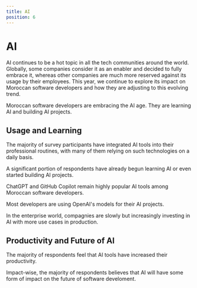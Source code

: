 ```yaml
---
title: AI
position: 6
---
```


# AI

AI continues to be a hot topic in all the tech communities around the world. Globally, some companies consider it as an enabler and decided to fully embrace it, whereas other companies are much more reserved against its usage by their employees. This year, we continue to explore its impact on Moroccan software developers and how they are adjusting to this evolving trend. 

Moroccan software developers are embracing the AI age. They are learning AI and building AI projects.

## Usage and Learning

The majority of survey participants have integrated AI tools into their professional routines, with many of them relying on such technologies on a daily basis.

<Tabs>
  <TabItem title="2024">
    <Chart id="ai-q-0" title={false} year={2024} />
  </TabItem>
  <TabItem title="2023">
    <Chart id="ai-q-0" title={false} year={2023} />
  </TabItem>
</Tabs>

A significant portion of respondents have already begun learning AI or even started building AI projects.

<Tabs>
  <TabItem title="2024">
    <Chart id="ai-q-3" title={false} year={2024} />
  </TabItem>
  <TabItem title="2023">
    <Chart id="ai-q-3" title={false} year={2023} />
  </TabItem>
</Tabs>

ChatGPT and GitHub Copilot remain highly popular AI tools among Moroccan software developers.

<Tabs>
  <TabItem title="2024">
    <Chart id="ai-q-5" title={false} year={2024} />
  </TabItem>
  <TabItem title="2023">
    <Chart id="ai-q-5" title={false} year={2023} />
  </TabItem>
</Tabs>

Most developers are using OpenAI's models for their AI projects.

<Tabs>
  <TabItem title="2024">
    <Chart id="ai-q-6" title={false} year={2024} />
  </TabItem>
  <TabItem title="2023">
    <Chart id="ai-q-6" title={false} year={2023} />
  </TabItem>
</Tabs>
In the enterprise world, compagnies are slowly but increasingly investing in AI with more use cases in
production.

<Tabs>
  <TabItem title="2024">
    <Chart id="ai-q-4" title={false} year={2024} />
  </TabItem>
  <TabItem title="2023">
    <Chart id="ai-q-4" title={false} year={2023} />
  </TabItem>
</Tabs>

## Productivity and Future of AI

The majority of respondents feel that AI tools have increased their productivity.

<Tabs>
  <TabItem title="2024">
    <Chart id="ai-q-1" title={false} year={2024} />
  </TabItem>
  <TabItem title="2023">
    <Chart id="ai-q-1" title={false} year={2023} />
  </TabItem>
</Tabs>

Impact-wise, the majority of respondents believes that AI will have some form of impact on the future of software develoment.

<Tabs>
  <TabItem title="2024">
    <Chart id="ai-q-2" title={false} year={2024} />
  </TabItem>
  <TabItem title="2023">
    <Chart id="ai-q-2" title={false} year={2023} />
  </TabItem>
</Tabs>
